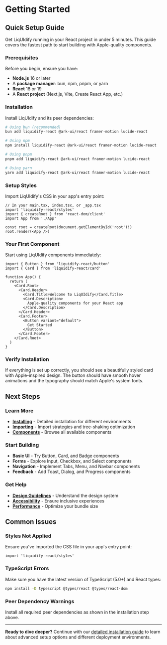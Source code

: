 # Getting Started

## Quick Setup Guide

Get LiqUIdify running in your React project in under 5 minutes. This guide covers the fastest path to start building with Apple-quality components.

### Prerequisites

Before you begin, ensure you have:

- **Node.js** 16 or later
- A **package manager**: bun, npm, pnpm, or yarn
- **React** 18 or 19
- A **React project** (Next.js, Vite, Create React App, etc.)

### Installation

Install LiqUIdify and its peer dependencies:

```bash
# Using bun (recommended)
bun add liquidify-react @ark-ui/react framer-motion lucide-react

# Using npm
npm install liquidify-react @ark-ui/react framer-motion lucide-react

# Using pnpm
pnpm add liquidify-react @ark-ui/react framer-motion lucide-react

# Using yarn
yarn add liquidify-react @ark-ui/react framer-motion lucide-react
```

### Setup Styles

Import LiqUIdify's CSS in your app's entry point:

```tsx
// In your main.tsx, index.tsx, or _app.tsx
import 'liquidify-react/styles'
import { createRoot } from 'react-dom/client'
import App from './App'

const root = createRoot(document.getElementById('root')!)
root.render(<App />)
```

### Your First Component

Start using LiqUIdify components immediately:

```tsx
import { Button } from 'liquidify-react/button'
import { Card } from 'liquidify-react/card'

function App() {
  return (
    <Card.Root>
      <Card.Header>
        <Card.Title>Welcome to LiqUIdify</Card.Title>
        <Card.Description>
          Apple-quality components for your React app
        </Card.Description>
      </Card.Header>
      <Card.Footer>
        <Button variant="default">
          Get Started
        </Button>
      </Card.Footer>
    </Card.Root>
  )
}
```

### Verify Installation

If everything is set up correctly, you should see a beautifully styled card with Apple-inspired design. The button should have smooth hover animations and the typography should match Apple's system fonts.

## Next Steps

### Learn More
- **[Installing](/guides/installing)** - Detailed installation for different environments
- **[Importing](/guides/importing)** - Import strategies and tree-shaking optimization
- **[Components](/components)** - Browse all available components

### Start Building
- **Basic UI** - Try Button, Card, and Badge components
- **Forms** - Explore Input, Checkbox, and Select components  
- **Navigation** - Implement Tabs, Menu, and Navbar components
- **Feedback** - Add Toast, Dialog, and Progress components

### Get Help
- **[Design Guidelines](/advanced/design)** - Understand the design system
- **[Accessibility](/advanced/accessibility)** - Ensure inclusive experiences
- **[Performance](/advanced/performance)** - Optimize your bundle size

## Common Issues

### Styles Not Applied
Ensure you've imported the CSS file in your app's entry point:
```tsx
import 'liquidify-react/styles'
```

### TypeScript Errors
Make sure you have the latest version of TypeScript (5.0+) and React types:
```bash
npm install -D typescript @types/react @types/react-dom
```

### Peer Dependency Warnings
Install all required peer dependencies as shown in the installation step above.

---

**Ready to dive deeper?** Continue with our [detailed installation guide](/guides/installing) to learn about advanced setup options and different deployment environments.
